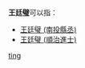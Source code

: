 '''王廷璧'''可以指：
* [[王廷璧_(南投縣丞)|王廷璧 (南投縣丞)]]
* [[王廷璧_(順治進士)|王廷璧 (順治進士)]]
{{disambig}}

[[Category:三字王姓人名消歧义|ting]]